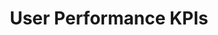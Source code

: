 ---
title: User Performance KPIs
description: Get key performance indicators for a user's vault position
openapi: GET /users/{address}/vaults/{vault_id}/kpis
---